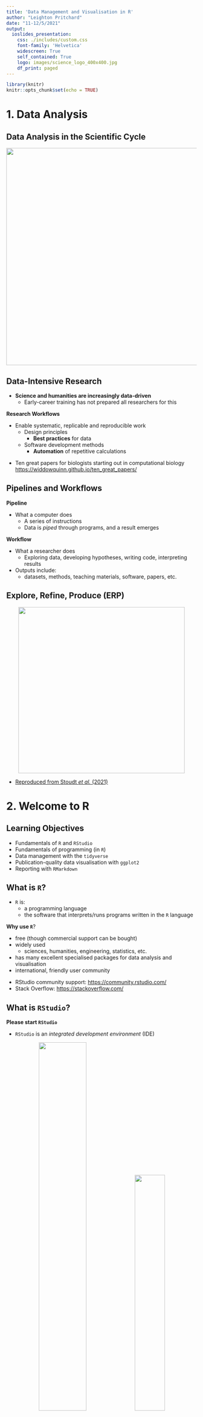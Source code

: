 ```yaml
---
title: 'Data Management and Visualisation in R'
author: "Leighton Pritchard"
date: "11-12/5/2021"
output:
  ioslides_presentation:
    css: ./includes/custom.css
    font-family: 'Helvetica'
    widescreen: True
    self_contained: True
    logo: images/science_logo_400x400.jpg
    df_print: paged
---
```


```r
library(knitr)
knitr::opts_chunk$set(echo = TRUE)
```

# 1. Data Analysis

## Data Analysis in the Scientific Cycle

<center>
<img src="images/cycle.png" height="575px" />
</center>

## Data-Intensive Research

- **Science and humanities are increasingly data-driven**
  - Early-career training has not prepared all researchers for this
  
<div class="highlight">
**Research Workflows**
</div>
- Enable systematic, replicable and reproducible work
  - Design principles
    - **Best practices** for data
  - Software development methods
    - **Automation** of repetitive calculations
 
<div class="references">
- Ten great papers for biologists starting out in computational biology <https://widdowquinn.github.io/ten_great_papers/>
</class>
 

## Pipelines and Workflows

<div class="highlight">
**Pipeline**
</div>
- What a computer does
  - A series of instructions
  - Data is *piped* through programs, and a result emerges

<div class="highlight">
**Workflow**
</div>
- What a researcher does
  - Exploring data, developing hypotheses, writing code, interpreting results
- Outputs include:
  - datasets, methods, teaching materials, software, papers, etc.


## Explore, Refine, Produce (ERP)

<center>
<img src="images/erp.png" height="440px" />
</center>

- [Reproduced from Stoudt *et al.* (2021)](https://doi.org/10.1371/journal.pcbi.1008770.g001)


# 2. Welcome to R


## Learning Objectives

- Fundamentals of `R` and `RStudio`
- Fundamentals of programming (in `R`)
- Data management with the `tidyverse`
- Publication-quality data visualisation with `ggplot2`
- Reporting with `RMarkdown`


## What is `R`?

- `R` is:
  - a programming language
  - the software that interprets/runs programs written in the `R` language

<div class="highlight">
**Why use `R`**?
</div>

- free (though commercial support can be bought)
- widely used
  - sciences, humanities, engineering, statistics, etc.
- has many excellent specialised packages for data analysis and visualisation
- international, friendly user community

<div class="references">
- RStudio community support: <https://community.rstudio.com/>
- Stack Overflow: <https://stackoverflow.com/>
</div>


## What is `RStudio`?

<div class="attention">
**Please start `RStudio`**
</div>

- `RStudio` is an *integrated development environment* (IDE)

<center>
<img src="images/rstudio_window.png" width="50%" />
<img src="images/RStudio-Screenshot.png" width="40%" />
</center>

<div class="highlight">
- Script/code editor; Project management
- Interaction with `R` (console/'scratchpad'); Graphics/visualisation/Help
</div>


## "Why not use `Excel`?"

<div class="highlight">
- `Excel` is good for some things
- `R` is excellent for analysis and reproducibility…
</div>

<center>
<img src="images/dt160107.gif" width="70%" />
</center>

- ***Separates data from analysis***
- Not point-and-click: *every step is explicit and transparent*
- Easy to share, adapt, reuse, publish analyses with new/modified data (GitHub)
- `R` can be run on supercomputers, with *extremely* large datasets…

    
<div class="references">
* Mike Croucher's MLPM talk: <https://mikecroucher.github.io/MLPM_talk/>
</div>

## `RStudio` overview - INTERACTIVE DEMO

<center>
<img src="images/rstudio-start-view.png" width="75%" />
</center>


## Variables

<div class="highlight">
**Variables** are like *named boxes*
</div>

* An item (*object*) of data goes in the box (which is called `Name`)
* When we refer to the box (*variable*) by its name, we really mean *what's in the box*

<center>
<img src="images/boxes_variables_arrow.png" width="45%" />
</center>

## Variables - Interactive Demo

```r
x <- 1 / 40
x
x ^ 2
log(x)
name <- "Samia"
name
```


## Naming Variables

<div class="highlight">
**Variable names are documentation**
</div>

```r
current_temperature = 28.6
subjectID = "GCF_00001236452.1"
GPS_Location = "54N, 36E"
```

- descriptive, but not *too* long
- letters, numbers, underscores, and periods (`[a-zA-z0-9_.]`)
- cannot contain whitespace or start with a number (`x2` is allowed, `2x` is not)
- case sensitive (`Weight` is not the same as `weight`)
- **do not reuse names of built-in functions**
- Consistent style:
  - `lower_snake`, `UPPER_SNAKE`, `lowerCamelCase`, `UpperCamelCase`


## Naming Variables

<center>
<img src="images/code_comments.jpg" width=45% />
</center>


## Functions

<div class="highlight">
**Functions (`log()`, `sin()` etc.) ≈ "canned script"**
</div>

- automate complicated tasks
- make code more readable and reusable

<div class="attention">
- Functions usually take *arguments* (*input*)
- Functions often *return* values (*output*)
</div>

- Some functions are built-in (in *base* packages, e.g. `sqrt()`, `lm()`, `plot()`)
- Groups of related functions can be *imported* as *libraries*


## Getting Help in `R`

<center>
<div class="attention">
**INTERACTIVE DEMO**
</div>
</center>

```r
args(fname)            # arguments for fname
?fname                 # help page for fname
help(fname)            # help page for fname
??fname                # any mention of fname
help.search("text")    # any mention of "text"
vignette(fname)        # worked examples for fname
vignette()             # show all available vignettes
```

## Challenge 01 (1min)

<div class="highlight">
What will be the value of each variable after each statement in the following program?
</div>

```r
mass <- 47.5
age <- 122
mass <- mass * 2.3
age <- age - 20
```

* `mass = 47.5, age = 102`
* `mass = 109.25, age = 102`
* `mass = 47.5, age = 122`
* `mass = 109.25, age = 122`

<center>
<div class="attention">
**USE CHALLENGE LINK ON ETHERPAD**
</div>
</center>


# 3. Project Management in `R`


## How Projects Tend To Grow

<center>
<img src="images/phd101212s.gif" height="500px" />
</center>

## Good Practice

<center>
<div class="highlight">
**THERE IS NO ONE TRUE WAY (only principles)**
</div>
</center>

- Use a **single working directory per project/analysis**
  - easier to move, share, and find files
  - use *relative paths* to locate files
- **Treat raw data as read-only**
  - keep in a separate subfolder (`data`?)
- **Clean data ready for work *programmatically* **
  - keep cleaned/modified data in separate folder (`clean_data`?)
- **Consider output generated by analysis to be disposable**
  - can be regenerated by running analysis/code


<div class="references">
* Good Enough Practices in Scientific Computing (2017) Wilson *et al.* <http://journals.plos.org/ploscompbiol/article?id=10.1371/journal.pcbi.1005510>
</class>


## Example Directory Structure

<center>
<img src="images/working-directory-structure.png" width="100%" />
</center>


## Project Management in `RStudio`

* `RStudio` tries to help you manage your projects
    * `R Project` concept - files and subdirectory structure
    * integration with version control
    * switching between multiple projects within `RStudio`
    * stores project history
    
<div class="highlight">
**Let's create a project in `RStudio`**
</div>

<center>
<div class="attention">
**INTERACTIVE DEMO**
</div>
</center>

<div class="references">
`RStudio` projects: <https://support.rstudio.com/hc/en-us/articles/200526207-Using-Projects>
</div>


## Working in `RStudio`

<div class="highlight">
We can write code in several ways in `RStudio`
</div>

- At the console (you've done this)
- In a **script**
- As an **interactive notebook**
- As a **markdown file**
- As a **Shiny app**

We're going to create a new dataset and `R` script.

* Putting code in a script makes it easier to modify, share and run

<center>
<div class="attention">
**INTERACTIVE DEMO**
</div>
</center>

# 4. A First Analysis in `RStudio`


## Our Task

- Patients have been given a new treatment for arthritis
- We have measurements of inflammation over a period of days for each patient
- We want to produce a preliminary analysis and graphs for this data

<div class="highlight">
Download the file from the following link to your `data/` directory, and extract it
</div>

- [https://github.com/swcarpentry/r-novice-inflammation/raw/main/data/r-novice-inflammation-data.zip](https://github.com/swcarpentry/r-novice-inflammation/raw/main/data/r-novice-inflammation-data.zip)

(**the link is also available on the course [Etherpad page](https://pad.carpentries.org/2021-05-11-strathclyde-online)**)

<div class="references">
EtherPad: <https://pad.carpentries.org/2021-05-11-strathclyde-online>
</div>


## Loading Data - Interactive Demo

- You created data manually earlier, but this is rare
- Data are most commonly read in from plain text files

<div class="highlight">
Data files can be inspected in `RStudio`
</div>

```r
read.csv(file = "data/inflammation-01.csv", header = FALSE)
```


## Challenge 02 (2min)

Someone gives you a data file that has:

- a comma (`,`) as the decimal point character
- semi-colon (`;`) as the field separator

How would you open it, using `read.csv()`

<center>
<div class="attention">
**Use the help function and documentation**
</div>
</center>

<center>
<div class="attention">
**USE CHALLENGE LINK ON ETHERPAD**
</div>
</center>


## Indexing Data

<center>
<img src="images/matrix_index.png" height="500px" />
</center>


## Indexing Data

<center>
<div class="attention">
**INTERACTIVE DEMO**
</div>
</center>

- We use *indexing* to refer to elements of a matrix
  - square brackets: `[]`
  - row, then column: `[row, column]`

```r
data[1, 1]     # First value in dataset
data[30, 20]   # Middle value of dataset
```

* To get a range of values, use the `:` separator (meaning 'to')

```r
data[1:4, 1:4]   # rows 1 to 4; columns 1 to 4
```

* To select a complete row or column, leave it blank

```r
data[5, ]     # row 5
data[, 16]    # column 16
```


## Summary Functions

<center>
<div class="attention">
**INTERACTIVE DEMO**
</div>
</center>

- `R` provides useful functions to summarise data
- We can use *indexing* to get summary information on individual patients and days

```r
max(data)           # largest value in dataset
max(data[2, ])      # largest value for row (patient) 2
min(data[, 7])      # smallest value on column (day) 7
mean(data[, 7])     # mean value on day 7
sd(data[, 7])       # standard deviation of values on day 7
```


## Repetitive Calculations

<center>
<div class="attention">
**INTERACTIVE DEMO**
</div>
</center>

- Calculating for every patient (or day) this way is tedious

<div class="highlight">
**Computers exist to do tedious things for us**
</div>

- So `apply` a *function* (`mean`) to each row in the `data`:

- `R` has several ways to automate this process

```r
apply(X = data, MARGIN = 1, FUN = mean)
```

<div class="attention">
* `MARGIN = 1`: rows
* `MARGIN = 2`: columns
</div>

```r
rowMeans(data)
colMeans(data)
```


## Base Graphics

> "The purpose of computing is insight, not numbers.” - Richard Hamming

<div class="highlight">
- `R` has many available graphics packages
  - **graphically beautiful**
  - **specific problem domains**
- 'built-in' graphics are known as **base graphics**
</div>

- Base graphics are powerful tools for visualisation and understanding


## Plotting

<center>
<div class="attention">
**INTERACTIVE DEMO**
</div>
</center>

```r
plot(avg_inflammation_patient)

max_day_inflammation <- apply(dat, 2, max)
plot(max_day_inflammation)

plot(apply(dat,2,min))       # 3 functions in one!
```

<center>
<img src="images/plot1.png" width="30%" />
<img src="images/plot2.png" width="30%" />
<img src="images/plot3.png" width="30%" />
</center>


## Challenge 03 (5min)

Can you add plots to your script showing:

- scatterplot of standard deviation of inflammation across all patients, by day
- a histogram of average inflammation across all patients, by day


# 5. Data Types and <br />Structures in `R`


## Learning Objectives

- Basic data types in `R`
- Common data structures in `R`
- How to find out the type/structure of `R` data
- Understand how `R`'s data types and structures relate to your own data


## Data Types and Structures in `R`

- `R` is mostly used for data analysis
- `R` has special *types* and *structures* to help you work with data
- Much of the focus is on tabular data (*data frames*) 

<center>
<div class="attention">
**INTERACTIVE DEMO**
</div>
</center>

<div class="highlight">
**Understanding data types, their uses, and how they relate to your own data is key to successful analysis with `R`**

(it's not just about programming)
</div>


## What Data Types Do You Expect?

<center>
<div class="highlight">
**What data types would you expect to see?**

What examples of data types can you think of from your own experience?
</div>

<div class="attention">
**Please write them into the chat**
</div>
</center>


## Data Types in `R`

- Data *types* in `R` are *atomic*
  - All data *structures* are built from these
    
<div class="highlight">
1. **logical**: `TRUE`, `FALSE`
2. **numeric**:
    * **integer**: `3`, `2L`, `123456`
    * **double** (*decimal*): `3.0`, `-23.45`, `pi`
3. **complex**: `3+0i`, `1+4i`
4. **character** (*text*): `"a"`, `'SWC'`, `"This is not a string"`
5. **raw**: binary data (**we won't cover this**)
</div>

<center>
<div class="attention">
**INTERACTIVE DEMO**
</div>
</center>


## Challenge 04 (2min)

Create examples of data with the following characteristics:

<div class="highlight">
- name: `answer`, type: `logical`
- name: `height`, type: `numeric`
- name: `dog_name`, type: `character`
</div>

For each variable, test that it has the data type you intended


## Four Common `R` Data Structures

- `vector`
- `factor`
- `list`
- `data.frame`

<center>
<div class="attention">
**INTERACTIVE DEMO**
</div>
</center>


## Challenge 05 (5min)

Vectors are *atomic*: they can contain only a single data *type*

What data type are the following vectors (`xx`, `yy`, `zz`)?

```R
xx <- c(1.7, "a")
yy <- c(TRUE, 2)
zz <- c("a", TRUE)
```

<div class="highlight">
Options: `logical`, `integer`, `numeric`, `character`
</div>

<center>
<div class="attention">
**USE CHALLENGE LINK ON ETHERPAD**
</div>
</center>


## Coercion

- *Coercion* means changing data from one *type* to another
- `R` will perform *implicit coercion* on vectors to make them atomic

<div class="highlight">
`logical` $\rightarrow$ `integer` $\rightarrow$ `double` $\rightarrow$ `complex` $\rightarrow$ `character`
</div>

<center>
<div class="attention">
**If there are formatting problems with your data, you might not have the type you expect when you import into `R`**
</div>
</center>

- Manual coercion with `as.<type_name>()`

<center>
<div class="attention">
**INTERACTIVE DEMO**
</div>
</center>


## Factors

Data comes as one of two types:

- *quantitative*: e.g. integers or real numbers <br />(`weight <- 17.2`; `rooms <- 7`)
- *categorical*:  e.g. ordered or unordered classes <br />(`grade <- "8"`, `coat <- "brindled"`)

<div class="highlight">
**This kind of distinction critical in many applications (e.g. statistical modelling)**
</div>

- **Factors** are special vectors that represent *categorical* data
  - Stored as vectors of *labelled integers*
  - **Cannot be treated as strings/text**

<center>
<div class="attention">
**INTERACTIVE DEMO**
</div>
</center>


## Challenge 06 (5min)

Create a new `factor`, defining `control` and `case` experiments, and inspect the result:

```r
f <- factor(c("case", "control", "case", "control", "case"))
str(f)
```

<div class="attention">
**In some statistical analyses in `R` it is important that the `control` level is numbered `1`**
</div>

<div class="highlight">
- Using the help available to you in `RStudio`, can you create a factor with the same values, but where the `control` level is numbered `1`?
</div>


## Lists

- `list`s are like *vectors*, but can hold *any combination of datatype*
  - *elements* in a `list` are denoted by `[[]]` and can be named
    
<center>
<div class="attention">
**INTERACTIVE DEMO**
</div>
</center>

```r
# create a list
l <- list(1, 'a', TRUE, matrix(0, nrow = 2, ncol = 2), f)
l_named <- list(a = "SWC", b = 1:4)
```


## Logical Indexing

- We have used *indexing*, *slicing* and *names* to get data **by 'location'**

```r
> animal[c(2,4,6)]
[1] "o" "k" "y"
> l_named$b
[1] 1 2 3 4
```

- *Logical indexes* select data that meets certain criteria

<center>
<div class="attention">
**INTERACTIVE DEMO**
</div>
</center>

```r
x <- c(5.4, 6.2, 7.1, 4.8, 7.5)
mask <- c(TRUE, FALSE, TRUE, FALSE, TRUE)
x[mask]
x[x > 7]
```


# 6. Dataframes


## Let's look at a `data.frame`

- The `cats` data is a `data.frame`

<center>
<div class="attention">
**INTERACTIVE DEMO**
</div>
</center>

```r
> class(cats)
[1] "data.frame"
> cats
    coat weight likes_string
1 calico    2.1            1
2  black    5.0            0
3  tabby    3.2            1
```


## What is a `data.frame`?

<div class="highlight">
- The standard `R` data structure for storing tabular, *rectangular* data
</div>

- A named `list` of `vector`s having identical lengths.
  - Each column is a `vector`
  - Each `vector` can be a different data type
    
<div class="attention">
- This is very much **LIKE** a spreadsheet, but…
  - **Columns are constrained to a type**
  - **Columns are all the same length**
</div>


## Creating a `data.frame`

<center>
<div class="attention">
**INTERACTIVE DEMO**
</div>
</center>

```r
# Create a data frame
df <- data.frame(a=c(1,2,3), b=c('eeny', 'meeny', 'miney'),
                 c=c(TRUE, FALSE, TRUE))
summary(df)
```


## Saving a `data.frame` to file

<center>
<div class="attention">
**INTERACTIVE DEMO**
</div>
</center>

```r
write.table(df, "data/df_example.tab", sep="\t")
```

We need to provide

- the `data.frame`
- the path to the file being written
- a column separator


## Loading a `data.frame`

<center>
<div class="attention">
**INTERACTIVE DEMO**
</div>
</center>

<div class="highlight">
- Download data from [https://raw.githubusercontent.com/resbaz/r-novice-gapminder-files/master/data/gapminder-FiveYearData.csv](https://raw.githubusercontent.com/resbaz/r-novice-gapminder-files/master/data/gapminder-FiveYearData.csv)
- Put the file in the `data/` directory

**The link is available on the course [Etherpad](https://pad.carpentries.org/2021-05-11-strathclyde-online)**
</div>

```r
gapminder <- read.table("data/gapminder-FiveYearData.csv", sep=",", header=TRUE)
```

* `R` can also read data direct from the internet

```r
url <- paste("https://raw.githubusercontent.com/resbaz/",
             "r-novice-gapminder-files/master/data/",
             "gapminder-FiveYearData.csv", sep = '')
gapminder <- read.table(url, sep=",", header=TRUE)
```

<div class="references">
EtherPad: <https://pad.carpentries.org/2021-05-11-strathclyde-online>
</div>


## Investigating `gapminder`

<center>
<div class="attention">
**INTERACTIVE DEMO**
</div>
</center>

```r
str(gapminder)              # structure of the data.frame
typeof(gapminder$year)      # data type of a column
length(gapminder)           # length of the data.frame
nrow(gapminder)             # number of rows in data.frame
ncol(gapminder)             # number of columns in data.frame
dim(gapminder)              # number of rows and columns in data.frame
colnames(gapminder)         # column names from data.frame
head(gapminder)             # first few rows of dataframe
summary(gapminder)          # summary of data in data.frame columns
```


# 7. Packages


## Packages

In `R`:

- a *package* is a collection (or *library*) of reusable code
- many useful and specialist tools are distributed as packages
- over 10,000 packages are available at `CRAN`
- you can distribute your own code as a package

<center>
<div class="attention">
**INTERACTIVE DEMO**
</div>
</center>

```r
installed.packages()               # see installed packages
install.packages("packagename")    # install a new package
update.packages()                  # update installed packages
library(packagename)               # import a package for use in your code
```

<div class="references">
CRAN - the Comprehensive `R` Archive Network: <https://cran.r-project.org/>
</div>


## Challenge 07 (5min)

Can you check if the following packages are installed on your system, and install them if necessary?

```r
dplyr
ggplot2
knitr
```


# 8. Creating Publication-<br />Quality Graphics


## Visualisation is Critical!

<center>
<img src="images/how_scientists_see_data.jpg" width="100%" />
</center>


## The Grammar of Graphics

- `ggplot2` is part of the *Tidyverse*, a collection of packages for data science
  - `ggplot2` is the graphics package
    
<div class="highlight">
- **Implements the "Grammar of Graphics"**
  - Separates data from its representation
  - Helps iteratively update/refine plots
  - Helps build complex, effective visualisations from simple elements
</div>

<div class="attention">
- *data*
- *aesthetics*
- `geom`s
- *layers*
</div>

<div class="references">
- Tidyverse: <https://www.tidyverse.org/>
</div>


## A Basic Scatterplot

- You can use `ggplot2` like *base graphics*
  - `qplot()` ≈ `plot()`

<center>
<div class="attention">
**INTERACTIVE DEMO**
</div>
</center>

```r
library(ggplot2)
plot(gapminder$lifeExp, gapminder$gdpPercap, col=gapminder$continent)
qplot(lifeExp, gdpPercap, data=gapminder, colour=continent)
```

<center>
<img src="images/plot_scatterplot.png" width="40%" />
<img src="images/qplot_scatterplot.png" width="40%" />
</center>


## What is a Plot? *aesthetics*

- Each observation in the *data* is a point
- A point's *aesthetics* determine how it is rendered
  - co-ordinates on the image; size; shape; colour
- *aesthetics* can be constant or mapped to variables
- **Many different plots can be generated from the same data by changing *aesthetics***

<center>
<img src="images/qplot_scatterplot.png" width="45%" />
</center>

## What is a Plot? `geom`s

<div class="highlight">
`geom` (short for *geometry*) defines the "type" of representation
</div>

- If data are drawn as points: **scatterplot**
- If data are drawn as lines: **line plot**
- If data are drawn as bars: **bar chart** 

<center>
<img src="images/geom_types.png" width="60%" />
</center>

<div class="attention">
- **`ggplot2` provides several `geom` types**
</div>


## What is a Plot? `geom`s

<div class="highlight">
**The same *data* and *aesthetics* can be shown with different `geom`s**
</div>

<center>
<div class="attention">
**INTERACTIVE DEMO**
</div>
</center>

```r
# Generate plot of GDP per capita against life Expectancy
p <- ggplot(data=gapminder, aes(x=lifeExp, y=gdpPercap, color=continent))
p + geom_point()
p + geom_line()
```


## Challenge 08 (2min)

<div class="highlight">
Can you create another figure in your script showing how *life expectancy* changes as a function of *time*, as a scatterplot?
</div>


## What is a Plot? *layers*

- We've just used another "Grammar of Graphics" concept: *layers*
  - `ggplot2` plots are built as *layers*
    
<div class="highlight">
All *layers* have two components

1. *data* and *aesthetics*
2. a `geom`
</div>

- *Data* and *aesthetics* can be defined in a *base* `ggplot` object
  - values from the *base* are *inherited* by the other layers
  - the *base* can be overridden in other layers


## What is a Plot? *layers*

- *Data* and *aesthetics* can be defined in a *base* `ggplot` object
  - values from the *base* are *inherited* by the other layers
  - the *base* can be overridden in other layers

```r
p <- ggplot(data=gapminder, aes(x=lifeExp, y=gdpPercap, colour=continent))
p + geom_point()
```

<center>
<img src="images/ggplot_layers_1.png" width=80% />
</center>


## What is a Plot? *layers*

- *Data* and *aesthetics* can be defined in a *base* `ggplot` object
  - values from the *base* are *inherited* by the other layers
  - the *base* can be overridden in other layers

```r
p <- ggplot(data=gapminder, aes(x=lifeExp, y=gdpPercap, colour=continent))
p + geom_line(aes(group=country))
```

<center>
<img src="images/ggplot_layers_2.png" width=80% />
</center>

<center>
<div class="attention">
**INTERACTIVE DEMO**
</div>
</center>


## What is a Plot? *layers*

- We can use several layers of `geom`s to build a plot
  - `alpha` controls *opacity* for a layer

```r
p <- ggplot(data=gapminder, aes(x=lifeExp, y=gdpPercap, color=continent))
p + geom_line(aes(group=country)) + geom_point(alpha=0.4)
```

<center>
<img src="images/ggplot_layers_3.png" width=80% />
</center>

<center>
<div class="attention">
**INTERACTIVE DEMO**
</div>
</center>


## Challenge 09 (5min)

Can you create another figure in your script showing how *life expectancy* changes as a function of *time*, coloured by continent, with two layers:

<div class="highlight">
- a line plot, grouping points by country
- a scatterplot showing each data point, with 35% opacity
</div>


## Transformations and `scale`s

- Data transformations are handled with `scale` layers

<div class="highlight">
- axis scaling (log scales)
- colour scaling (changing palettes)
</div>

<center>
<img src="images/ggplot_layers_4.png" width=80% />
</center>

<center>
<div class="attention">
**INTERACTIVE DEMO**
</div>
</center>


## Statistics layers

- Some `geom` layers transform the dataset
  - Usually this is a data summary (e.g. smoothing or binning)
   
<center>
<img src="images/ggplot_layers_5.png" width=80% />
</center>

<center>
<div class="attention">
**INTERACTIVE DEMO**
</div>
</center>


## Multi-panel figures

- So far all our plots have all data in a single figure
- Comparisons can be clearer with multiple panels:
  - *facets*
  - "small multiples plots"

<div class="highlight">
Use the `facet_wrap()` layer to generate grids of plots
</div>
    
<center>
<div class="attention">
**INTERACTIVE DEMO**
</div>
</center>

```r
# Compare life expectancy over time by continent
p <- ggplot(data=gapminder, aes(x=year, y=lifeExp, colour=continent,
                                group=country))
p <- p + geom_line() + scale_y_log10()
p + facet_wrap(~continent)
```


## Challenge 10 (5min)

Can you create a scatterplot and contour densities of GDP per capita against population size, with colour filled by continent?

<div class="highlight">
**ADVANCED:** Transform the *x* axis to better visualise data spread, and use facets to panel density plots by year.
</div>


# 9. Data Cleaning/Tidy Data


## Why Tidy Data?

> "Tidy datasets are all alike, but every messy dataset is messy in its own way"

- Data Cleaning is not just a first step
  - repeated when new data turns up, new ideas arrive, etc.
- About 80% of the effort of data analysis is cleaning and preparing data

<div class="highlight">
Principles of **Tidy Data** provide a standard way to organise data values within a dataset
</div>

<div class="references">
- `R` for Data Science: <http://r4ds.had.co.nz/>
- Data Wrangling cheat sheet: <https://www.rstudio.com/wp-content/uploads/2015/02/data-wrangling-cheatsheet.pdf>
- Introduction to `dplyr`: <https://cran.rstudio.com/web/packages/dplyr/vignettes/introduction.html>
- Data Wrangling with `R` and `RStudio`: <https://www.rstudio.com/resources/webinars/data-wrangling-with-r-and-rstudio/>
</div>


## A Messy Dataset (1)

```r
df1 <- data.frame(treatment=c("treatmenta", "treatmentb"),
                  John.Smith=c(NA, 2),
                  Jane.Doe=c(16, 11),
                  Mary.Johnson=c(3, 1))
colnames(df1) = c("", "John Smith", "Jane Doe", "Mary Johnson")
```

```r
kable(df1)
```


## A Messy Dataset (2)

```r
df2 <- data.frame(name=c("John Smith", "Jane Doe", "Mary Johnson"),
                 treatmenta=c(NA, 16, 3),
                 treatmentb=c(2, 11, 1))
colnames(df2) = c("", "treatmenta", "treatmentb")
```

```r
kable(df2)
```


## Data Semantics

- A dataset is a collection of **VALUES**

```r
kable(df1)
```

<div class="highlight">
- Each **value** belongs to a **variable** and an **observation**
</div>

- **VARIABLES**: can *change* or *vary*
  - values that are *measured* or *decided* by a researcher: height, temperature, duration, treatment, etc.
- **OBSERVATIONS**: values measured across all variables for the same individual/unit/group: person, reactor, religion, company, etc.


## Challenge 11 (2min)

<div class="highlight">
In the table below, what is the correct assignment for rows and columns?
</div>

```r
kable(df1)
```

<p />
- Rows=OBERVATIONS, Columns=VARIABLES
- Rows=OBERVATIONS, Columns=NEITHER
- Rows=NEITHER, Columns=VARIABLES
- Rows=NEITHER, Columns=NEITHER

<center>
<div class="attention">
**USE CHALLENGE LINK ON ETHERPAD**
</div>
</center>


## A Tidy Dataset (1)

<div class="highlight">
- The dataset contains 18 values:
  - three variables
  - six observations
</div>

- **VARIABLES**
  - person (John, Mary, Jane)
  - treatment (a and b)
  - result (`NA`, 16, 3, 2, 11, 1)

```r
df3<- data.frame(name=c("John Smith", "Jane Doe", "Mary Johnson",
                         "John Smith", "Jane Doe", "Mary Johnson"),
                  treatment=c("a", "a", "a", "b", "b", "b"),
                  result=c(NA, 16, 3, 2, 11, 1))
```


<div class="attention">
Each **OBSERVATION** includes all three variables
</div>


## A Tidy Dataset (2)

```r
kable(df3)
```


## Tidy Data

- Tidy data is a standard way of structuring a dataset
  - not the only way
  - makes it easy to extract needed varaibles
  - well suited to `R` (supports vectorisation)

<div class="highlight">
1. Each **VARIABLE** forms a column
2. Each **OBSERVATION** forms a row
</div>

<div class="attention">
- The *real* data you receive may often need to be cleaned to be in Tidy form
- Messy forms are sometimes useful
</div>

<center>
<div class="attention">
**INTERACTIVE DEMO**
</div>
</center>


# 10. Working With Tidy Data


## Learning Objectives

- How to manipulate `data.frame`s with the six *verbs* of `dplyr`
  - a 'grammar of data manipulation'

<div class="highlight">
- `select()`
- `filter()`
- `group_by()`
- `summarize()`
- `mutate()`
- `%>%` (pipe)
</div>

<div class="references">
- `R` for Data Science: <http://r4ds.had.co.nz/>
- Data Wrangling cheat sheet: <https://www.rstudio.com/wp-content/uploads/2015/02/data-wrangling-cheatsheet.pdf>
- Introduction to `dplyr`: <https://cran.rstudio.com/web/packages/dplyr/vignettes/introduction.html>
- Data Wrangling with `R` and `RStudio`: <https://www.rstudio.com/resources/webinars/data-wrangling-with-r-and-rstudio/>
</div>


## What and Why is `dplyr`?

- `dplyr` is another package in the *Tidyverse*
- Facilitates analysis by *groups* in Tidy Data
  - Helps avoid repetition
    
```r
> mean(gapminder[gapminder$continent == "Africa", "gdpPercap"])
[1] 2193.755
> mean(gapminder[gapminder$continent == "Americas", "gdpPercap"])
[1] 7136.11
> mean(gapminder[gapminder$continent == "Asia", "gdpPercap"])
[1] 7902.15
```

<div class="highlight">
Avoiding repetition (though automation) makes code

* **robust**
* **reproducible**
</div>


## Split-Apply-Combine

<center>
<img src="images/splitapplycombine.png" width="100%"/>
</center>


## `select()` - Interactive Demo

```r
library(dplyr)
```

<center>
<img src="images/dplyr_select.png" width="45%"/>
</center>

```r
select(gapminder, year, country, gdpPercap)
gapminder %>% select(year, country, gdpPercap)
```


## `filter()`

* `filter()` selects rows on the basis of some condition

<center>
<div class="attention">
**INTERACTIVE DEMO**
</div>
</center>

```r
filter(gapminder, continent=="Europe")

# Select gdpPercap by country and year, only for Europe
eurodata <- gapminder %>%
              filter(continent == "Europe") %>%
              select(year, country, gdpPercap)
```


## Challenge 12 (5min)

Can you write a single line (which may span multiple lines in your script by including pipes) to produce a dataframe from `gapminder` containing:

<div class="highlight">
- life expectancy, country, and year data
- only for African nations
</div>

How many rows does the dataframe have


## `group_by()`

<center>
<div class="attention">
**INTERACTIVE DEMO**
</div>
</center>

<center>
<img src="images/dplyr_group_by.png" width="45%"/>
</center>

```r
group_by(gapminder, continent)
gapminder %>% group_by(continent)
```


## `summarize()`

<center>
<div class="attention">
**INTERACTIVE DEMO**
</div>
</center>

<center>
<img src="images/dplyr_summarize.png" width="45%"/>
</center>

```r
# Produce table of mean GDP by continent
gapminder %>%
    group_by(continent) %>%
    summarize(meangdpPercap=mean(gdpPercap))

```


## Challenge 13 (5min)

<div class="highlight">
- Can you calculate the average life expectancy per *country* in the `gapminder` data?
- Which nation has longest life expectancy, and which the shortest?
</div>


## `count()` and `n()`

- Two useful functions related to `summarize()`
  - `count()`/`tally()`: a function that reports a table of counts by group
  - `n()`: a function used *within* `summarize()`, `filter()` or `mutate()` to represent count by group
    
<center>
<div class="attention">
**INTERACTIVE DEMO**
</div>
</center>

```r
gapminder %>%
  filter(year == 2002) %>%
  count(continent, sort = TRUE)

gapminder %>%
  group_by(continent) %>%
  summarize(se_lifeExp = sd(lifeExp)/sqrt(n()))
```


## `mutate()`

- `mutate()` is a function allowing creation of new variables

<center>
<div class="attention">
**INTERACTIVE DEMO**
</div>
</center>

```r
# Calculate GDP in $billion
gdp_bill <- gapminder %>%
  mutate(gdp_billion = gdpPercap * pop / 10^9)

# Calculate total/sd of GDP by continent and year
gdp_bycontinents_byyear <- gapminder %>%
    mutate(gdp_billion=gdpPercap*pop/10^9) %>%
    group_by(continent,year) %>%
    summarize(mean_gdpPercap=mean(gdpPercap),
              sd_gdpPercap=sd(gdpPercap),
              mean_gdp_billion=mean(gdp_billion),
              sd_gdp_billion=sd(gdp_billion))
```


# 11. Dynamic Reports


## Literate Programming

- A *programming paradigm* introduced by Donald Knuth
- The program (or analysis) is explained in natural language
  - The *source code* is interspersed
- The whole document is *executable*

<div class="highlight">
**We can produce these documents in `RStudio`**
</div>

<div class="references">
- Literate Programming, by Donald Knuth: <http://www.literateprogramming.com/knuthweb.pdf>
</div>


## Create an `R Markdown` file

- `R Markdown` files embody Literate Programming in `R`
- `File` $\rightarrow$ `New File` $\rightarrow$ `R Markdown`
- Enter a title
- Save the file (gets the extension `.Rmd`)

<center>
<img src="images/rmarkdown_dialog.png" width="40%" />
<img src="images/rmarkdown_start.png" width="47%" />
</center>


## Components of an `R Markdown` file

- Header information is *fenced* by `---`

```r
---
title: "Literate Programming"
author: "Leighton Pritchard"
date: "04/12/2017"
output: html_document
---
```

- Natural language is written as plain text

```r
This is an R Markdown document. Markdown is a simple formatting syntax
```

- `R` code (which is executable) is *fenced* by *backticks* (```)

<center>
<div class="attention">
**Click on `Knit`**
</div>
</center>


## Creating a Report

* We're going to create an `R Markdown` report on the `gapminder` data

<center>
<div class="attention">
**INTERACTIVE DEMO**
</div>
</center>

<center>
<img src="images/rmarkdown_final.png" width="40%" />
</center>

<div class="references">
- `R Markdown` documentation: <http://rmarkdown.rstudio.com/>
- `R Markdown` cheat sheet: <http://www.rstudio.com/wp-content/uploads/2015/02/rmarkdown-cheatsheet.pdf>
- Getting started with `R Markdown`: <https://www.rstudio.com/resources/webinars/getting-started-with-r-markdown/>
- Reproducible reporting: <https://www.rstudio.com/resources/webinars/reproducible-reporting/>
</div>


# 14. Conclusion


## You have learned:

<div class="highlight">
- About `R`, `RStudio` and how to set up a project
- How to load data into `R` and produce summary statistics and plots with *base* tools
- All the data types in `R`, the most important data structures
- How to install and use packages
- How to use the Tidyverse to manipulate and plot data
- How to create dynamic reports in `R`
</div>

<center>
<div class="attention">
**WELL DONE!!**
</div>
</center>


## The End Is The Beginning

<center>
<img src="images/long_way_to_go.jpg" width=45% />
<img src="images/new_programmers_experienced_programmers.jpg" width=45% />
</center>


## Where Next?

<center>
<img src="images/impostor_syndrome_r_learning.jpg" width=100% />
</center>


# BONUS. Programming in `R`


## Learning Objectives

- How to make data-dependent choices in `R`
- Use `if()` and `else()`
- Repeat operations in `R`
- Use `for()` loops
- *vectorisation* to avoid repeating operations
- Writing *functions* to avoid repetition and make code reusable


## `if()` … `else`

- We often want to perform operations (or not) *conditional* on whether something is `TRUE`
  - The `if()` and `else` construct is useful for this
    
```R
# if
if (condition is true) {
  PERFORM ACTION
}

# if ... else
if (condition is true) {
  PERFORM ACTION
} else {  # i.e. if the condition is false,
  PERFORM ALTERNATIVE ACTION
}
```

<center>
<div class="attention">
**INTERACTIVE DEMO**
</div>
</center>


## Challenge 14 (2min)

<div class="highlight">
Can you use an `if()` statement to report whether there are any records from 2002 in the `gapminder` dataset?

Can you do the same for 2012?
</div>

<div class="attention">
**HINT:** Look at the help for the `any()` function
</div>


## `for()` loops

- `for()` loops are a very common construct in programming
  - `for` each `<item>` in a group, `<do something (with the item)>`
- Not as useful in `R` as in some other languages

```r
for(iterator in set of values){
  do a thing
}
```

<center>
<div class="attention">
**INTERACTIVE DEMO**
</div>
</center>


## `while()` loops

- `while()` loops are useful when you need to *do something* **while** some condition is true

```r
while(this condition is true){
  do a thing
}
```

<center>
<div class="attention">
**INTERACTIVE DEMO**
</div>
</center>


## Challenge 15 (2min)

<div class="highlight">
Can you use a `for()` loop and an `if()` statement to print whether each letter in the alphabet is a vowel?
</div>

<div class="attention">
**HINT:** Use `R`'s help for `letters` and `%in%`
</div>


## Vectorisation

- `for()` and `while()` loops can be useful, but are not *efficient*
- Most functions in `R` are *vectorised*
  - When applied to a *vector*, apply to all elements in that *vector*
  - **No need to loop**
    
<div class="highlight">
You've already seen and used much of this behaviour
</div>
    
<center>
<div class="attention">
**INTERACTIVE DEMO**
</div>
</center>

```r
x < 1:4
x * 2
y <- 6:9
x + y
```


## Challenge 16 (2min)

We want to sum the following series of fractions

$\frac{1}{1^2} + \frac{1}{2^2} + \frac{1}{3^2} + \ldots + \frac{1}{n^2}$

for large values of $n$

<div class="highlight">
Can you do this using vectorisation for $n = 10,000$?
</div>

<img src="images/red_green_sticky.png" width="100%" />


# Functions


## Why Functions?

- Functions let us **run a complex series of commands in one go**
  - under a memorable/descriptive *name*
  - invoked with that *name*
  - with a defined set of *inputs* and *outputs*
  - to perform a logically coherent task
    
<div class="highlight">    
Functions are the building blocks of programming
</div>

- Small functions with one obvious, clearly-defined task are best


## Defining a Function

- You will often need to write your own functions
- They take a standard form

```r
<function_name> <- function(<arg1>, <arg2>) {
  <do something>
  return(<result>)
}
```

<center>
<div class="attention">
**INTERACTIVE DEMO**
</div>
</center>

```r
my_sum <- function(a, b) {
  the_sum <- a + b
  return(the_sum)
}
```


## Documentation

- So far, you've been able to use `R`'s built-in help to see function documentation
  - This isn't available for *your* functions unless *you* write it

<center>    
<div class="highlight">
**Your future self will thank you!**

(and so will your colleagues)

*Write programs for people, not for computers*
</div>
</center>

- State what the code does (and why)
- Define inputs and outputs
- Give an example

<center>
<div class="attention">
**INTERACTIVE DEMO**
</div>
</center>


## Function Arguments

- We can define functions that take multiple arguments
- We can also define default values for arguments

<center>
<div class="attention">
**INTERACTIVE DEMO**
</div>
</center>

```r
# Calculate total GDP in gapminder data
calcGDP <- function(data, year_in=NULL, country_in=NULL) {
  gdp <- data %>% mutate(gdp=(pop * gdpPercap))
  if (!is.null(year_in)) {
    gdp <- gdp %>% filter(year %in% year_in)
  }
  if (!is.null(country_in)) {
    gdp <- gdp %>% filter(country %in% country_in)
  }
  return(gdp)
}
```


## Challenge 17 (10min)

<div class="highlight">
Can you write a function that takes an optional argument called `letter`, which:

* Plots the life expectancy per year for each country
* Only for countries whose name starts with a letter in `letter`
* Uses `facet_wrap()` to produce a grid of output graphs
</div>

* **ADVANCED:** Make the facet wrapping optional

<div class="attention">
**HINT:** The following code may be useful

```r
starts.with <- substr(gapminder$country, start = 1, stop = 1)
az.countries <- gapminder[starts.with %in% c("A", "Z"), ]
```
</div>